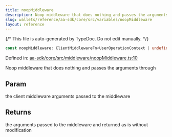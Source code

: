 ```yaml
---
title: noopMiddleware
description: Noop middleware that does nothing and passes the arguments through
slug: wallets/reference/aa-sdk/core/src/variables/noopMiddleware
layout: reference
---
```


{/* This file is auto-generated by TypeDoc. Do not edit manually. */}

```ts
const noopMiddleware: ClientMiddlewareFn<UserOperationContext | undefined>;
```

Defined in: [aa-sdk/core/src/middleware/noopMiddleware.ts:10](https://github.com/alchemyplatform/aa-sdk/blob/9df5be8c23af4e472bcb503c17766b16da0ad87d/aa-sdk/core/src/middleware/noopMiddleware.ts#L10)

Noop middleware that does nothing and passes the arguments through

## Param

the client middleware arguments passed to the middleware

## Returns

the arguments passed to the middleware and returned as is without modification
